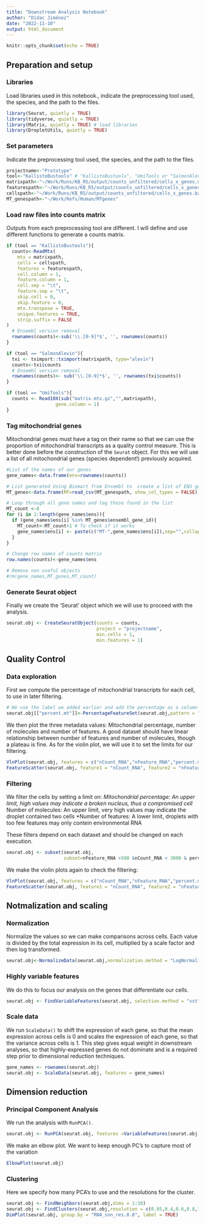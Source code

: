 ```yaml
---
title: "Downstream Analysis Notebook"
author: "Dídac Jiménez"
date: "2022-11-10"
output: html_document
---
```


```r
knitr::opts_chunk$set(echo = TRUE)
```

## Preparation and setup

### Libraries

Load libraries used in this notebook., indicate the preprocessing tool used, the species, and the path to the files.

```r
library(Seurat, quietly = TRUE)
library(tidyverse, quietly = TRUE)
library(Matrix, quietly = TRUE) # load libraries
library(DropletUtils, quietly = TRUE)
```

### Set parameters

Indicate the preprocessing tool used, the species, and the path to the files.

```r
projectname<-"Prototype"
tool<-"KallistoBustools" # "KallistoBustools", "UmiTools or "SalmonAlevin
matrixpath<-"~/Work/Runs/KB_R5/output/counts_unfiltered/cells_x_genes.mtx"
featurespath<-"~/Work/Runs/KB_R5/output/counts_unfiltered/cells_x_genes.genes.txt" #Only for KB
cellspath<-"~/Work/Runs/KB_R5/output/counts_unfiltered/cells_x_genes.barcodes.txt" #Only for KB
MT_genespath<-"~/Work/Refs/Human/MTgenes"
```

### Load raw files into counts matrix

Outputs from each preprocessing tool are different. I will define and use different functions to generate a counts matrix.

```r
if (tool == "KallistoBustools"){
  counts<-ReadMtx(
    mtx = matrixpath,
    cells = cellspath,
    features = featurespath,
    cell.column = 1,
    feature.column = 1,
    cell.sep = "\t",
    feature.sep = "\t",
    skip.cell = 0,
    skip.feature = 0,
    mtx.transpose = TRUE,
    unique.features = TRUE,
    strip.suffix = FALSE
)
  # Ensembl version removal
  rownames(counts)<-sub('\\.[0-9]*$', '', rownames(counts))
}

if (tool == "SalmonAlevin"){
  txi <- tximport::tximport(matrixpath, type="alevin")
  counts<-txi$counts
  # Ensembl version removal
  rownames(counts)<- sub('\\.[0-9]*$', '', rownames(txi$counts))
}

if (tool == "UmiTools"){
  counts <- Read10X(sub("matrix.mtx.gz","",matrixpath), 
                  gene.column = 1)
}

```

### Tag mitochondrial genes

Mitochondrial genes must have a tag on their name so that we can use the proportion of mitochondrial transcripts as a quality control measure. This is better done before the construction of the `Seurat` object. For this we will use a list of all mitochondrial genes (species dependent!) previously acquired. 

```r
#List of the names of our genes
gene_names<-data.frame(ens=rownames(counts))

# List generated Using Biomart from Ensembl to  create a list of ENS genes corresponding to mitochondrial genes 
MT_genes<-data.frame(MT=read_csv(MT_genespath, show_col_types = FALSE))

# Loop through all gene names and tag those found in the list
MT_count <-0
for (i in 1:length(gene_names$ens)){
  if (gene_names$ens[i] %in% MT_genes$ensembl_gene_id){
    MT_count<-MT_count+1 # To check if it works
    gene_names$ens[i] <- paste(c("MT-",gene_names$ens[i]),sep="",collapse = "")
  }
}

# Change row names of counts matrix 
row.names(counts)<-gene_names$ens

# Remove non useful objects
#rm(gene_names,MT_genes,MT_count)
```


### Generate Seurat object

Finally we create the 'Seurat' object which we will use to proceed with the analysis.

```r
seurat.obj <- CreateSeuratObject(counts = counts, 
                                 project = "projectname", 
                                 min.cells = 1, 
                                 min.features = 1)
```

## Quality Control

### Data exploration

First we compute the percentage of mitochondrial transcripts for each cell, to use in later filtering. 

```r
# We use the label we added earlier and add the percentage as a column in the metadata of each cell
seurat.obj[["percent.mt"]]<-PercentageFeatureSet(seurat.obj,pattern = "MT")
```

We then plot the three metadata values: Mitochondrial percentage, number of molecules and number of features. A good dataset should have linear relationship between number of features and number of molecules, though a plateau is fine. As for the violin plot, we will use it to set the limits for our filtering.

```r
VlnPlot(seurat.obj, features = c("nCount_RNA","nFeature_RNA","percent.mt"), ncol = 3)
FeatureScatter(seurat.obj, feature1 = "nCount_RNA", feature2 = "nFeature_RNA")+geom_smooth(method='lm')
```

### Filtering

We filter the cells by setting a limit on:
*Mitochondrial percentage: An upper limit, high values may indicate a broken nucleus, thus a compromised cell
*Number of molecules: An upper limit, very high values may indicate the droplet contained two cells
*Number of features: A lower limit, droplets with too few features may only contein environmental RNA

These filters depend on each dataset and should be changed on each execution.

```r
seurat.obj <- subset(seurat.obj,
                     subset=nFeature_RNA >500 &nCount_RNA < 3000 & percent.mt <10)
```

We make the violin plots again to check the filtering:

```r
VlnPlot(seurat.obj, features = c("nCount_RNA","nFeature_RNA","percent.mt"), ncol = 3)
FeatureScatter(seurat.obj, feature1 = "nCount_RNA", feature2 = "nFeature_RNA")+geom_smooth(method='lm')
```

## Notmalization and scaling

### Normalization

Normalize the values so we can make comparisons across cells. Each value is divided by the total expression in its cell, multiplied by a scale
factor and then log transformed.

```r
seurat.obj<-NormalizeData(seurat.obj,normalization.method = "LogNormalize", scale.factor = 10000)
```

### Highly variable features

We do this to focus our analysis on the genes that differentiate our cells.

```r
seurat.obj <- FindVariableFeatures(seurat.obj, selection.method = "vst", nfeatures = 2000)
```

### Scale data

We run `ScaleData()` to shift the expression of each gene, so that the mean expression across cells is 0 and scales the expression of each gene, so that the variance across cells is 1. This step gives equal weight in downstream analyses, so that highly-expressed genes do not dominate and is a required step prior to dimensional reduction techniques.

```r
gene_names <- rownames(seurat.obj)
seurat.obj <- ScaleData(seurat.obj, features = gene_names)
```

## Dimension reduction

### Principal Component Analysis

We run the analysis with `RunPCA()`. 

```r
seurat.obj <- RunPCA(seurat.obj, features =VariableFeatures(seurat.obj))
```

We make an elbow plot. We want to keep enough PC's to capture most of the variation

```r
ElbowPlot(seurat.obj)
```

### Clustering

Here we specify how many PCA's to use and the resolutions for the cluster.

```r
seurat.obj <- FindNeighbors(seurat.obj,dims = 1:10)
seurat.obj <- FindClusters(seurat.obj,resolution = c(0.05,0.4,0.6,0.8,1))
DimPlot(seurat.obj, group.by = "RNA_snn_res.0.8", label = TRUE)
```























